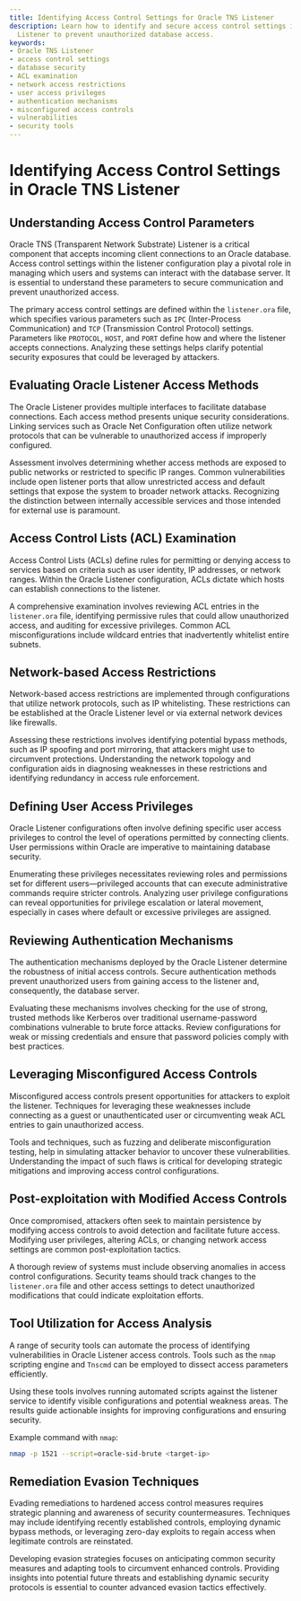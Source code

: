 ```yaml
---
title: Identifying Access Control Settings for Oracle TNS Listener
description: Learn how to identify and secure access control settings in Oracle TNS
  Listener to prevent unauthorized database access.
keywords:
- Oracle TNS Listener
- access control settings
- database security
- ACL examination
- network access restrictions
- user access privileges
- authentication mechanisms
- misconfigured access controls
- vulnerabilities
- security tools
---
```


# Identifying Access Control Settings in Oracle TNS Listener

## Understanding Access Control Parameters

Oracle TNS (Transparent Network Substrate) Listener is a critical component that accepts incoming client connections to an Oracle database. Access control settings within the listener configuration play a pivotal role in managing which users and systems can interact with the database server. It is essential to understand these parameters to secure communication and prevent unauthorized access.

The primary access control settings are defined within the `listener.ora` file, which specifies various parameters such as `IPC` (Inter-Process Communication) and `TCP` (Transmission Control Protocol) settings. Parameters like `PROTOCOL`, `HOST`, and `PORT` define how and where the listener accepts connections. Analyzing these settings helps clarify potential security exposures that could be leveraged by attackers.

## Evaluating Oracle Listener Access Methods

The Oracle Listener provides multiple interfaces to facilitate database connections. Each access method presents unique security considerations. Linking services such as Oracle Net Configuration often utilize network protocols that can be vulnerable to unauthorized access if improperly configured.

Assessment involves determining whether access methods are exposed to public networks or restricted to specific IP ranges. Common vulnerabilities include open listener ports that allow unrestricted access and default settings that expose the system to broader network attacks. Recognizing the distinction between internally accessible services and those intended for external use is paramount.

## Access Control Lists (ACL) Examination

Access Control Lists (ACLs) define rules for permitting or denying access to services based on criteria such as user identity, IP addresses, or network ranges. Within the Oracle Listener configuration, ACLs dictate which hosts can establish connections to the listener.

A comprehensive examination involves reviewing ACL entries in the `listener.ora` file, identifying permissive rules that could allow unauthorized access, and auditing for excessive privileges. Common ACL misconfigurations include wildcard entries that inadvertently whitelist entire subnets.

## Network-based Access Restrictions

Network-based access restrictions are implemented through configurations that utilize network protocols, such as IP whitelisting. These restrictions can be established at the Oracle Listener level or via external network devices like firewalls.

Assessing these restrictions involves identifying potential bypass methods, such as IP spoofing and port mirroring, that attackers might use to circumvent protections. Understanding the network topology and configuration aids in diagnosing weaknesses in these restrictions and identifying redundancy in access rule enforcement.

## Defining User Access Privileges

Oracle Listener configurations often involve defining specific user access privileges to control the level of operations permitted by connecting clients. User permissions within Oracle are imperative to maintaining database security.

Enumerating these privileges necessitates reviewing roles and permissions set for different users—privileged accounts that can execute administrative commands require stricter controls. Analyzing user privilege configurations can reveal opportunities for privilege escalation or lateral movement, especially in cases where default or excessive privileges are assigned.

## Reviewing Authentication Mechanisms

The authentication mechanisms deployed by the Oracle Listener determine the robustness of initial access controls. Secure authentication methods prevent unauthorized users from gaining access to the listener and, consequently, the database server.

Evaluating these mechanisms involves checking for the use of strong, trusted methods like Kerberos over traditional username-password combinations vulnerable to brute force attacks. Review configurations for weak or missing credentials and ensure that password policies comply with best practices.

## Leveraging Misconfigured Access Controls

Misconfigured access controls present opportunities for attackers to exploit the listener. Techniques for leveraging these weaknesses include connecting as a guest or unauthenticated user or circumventing weak ACL entries to gain unauthorized access.

Tools and techniques, such as fuzzing and deliberate misconfiguration testing, help in simulating attacker behavior to uncover these vulnerabilities. Understanding the impact of such flaws is critical for developing strategic mitigations and improving access control configurations.

## Post-exploitation with Modified Access Controls

Once compromised, attackers often seek to maintain persistence by modifying access controls to avoid detection and facilitate future access. Modifying user privileges, altering ACLs, or changing network access settings are common post-exploitation tactics.

A thorough review of systems must include observing anomalies in access control configurations. Security teams should track changes to the `listener.ora` file and other access settings to detect unauthorized modifications that could indicate exploitation efforts.

## Tool Utilization for Access Analysis

A range of security tools can automate the process of identifying vulnerabilities in Oracle Listener access controls. Tools such as the `nmap` scripting engine and `Tnscmd` can be employed to dissect access parameters efficiently.

Using these tools involves running automated scripts against the listener service to identify visible configurations and potential weakness areas. The results guide actionable insights for improving configurations and ensuring security.

Example command with `nmap`:

```bash
nmap -p 1521 --script=oracle-sid-brute <target-ip>
```

## Remediation Evasion Techniques

Evading remediations to hardened access control measures requires strategic planning and awareness of security countermeasures. Techniques may include identifying recently established controls, employing dynamic bypass methods, or leveraging zero-day exploits to regain access when legitimate controls are reinstated.

Developing evasion strategies focuses on anticipating common security measures and adapting tools to circumvent enhanced controls. Providing insights into potential future threats and establishing dynamic security protocols is essential to counter advanced evasion tactics effectively.